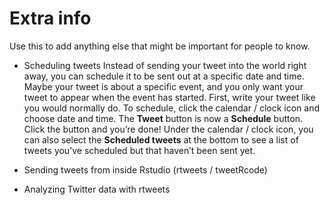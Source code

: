 # Extra info

Use this to add anything else that might be important for people to know. 

- Scheduling tweets
Instead of sending your tweet into the world right away, you can schedule it to be sent out at a specific date and time. Maybe your tweet is about a specific event, and you only want your tweet to appear when the event has started. First, write your tweet like you would normally do. To schedule, click the calendar / clock icon and choose date and time. The **Tweet** button is now a **Schedule** button. Click the button and you're done! Under the calendar / clock icon, you can also select the **Scheduled tweets** at the bottom to see a list of tweets you've scheduled but that haven't been sent yet.

- Sending tweets from inside Rstudio (rtweets / tweetRcode)

- Analyzing Twitter data with rtweets
 
 